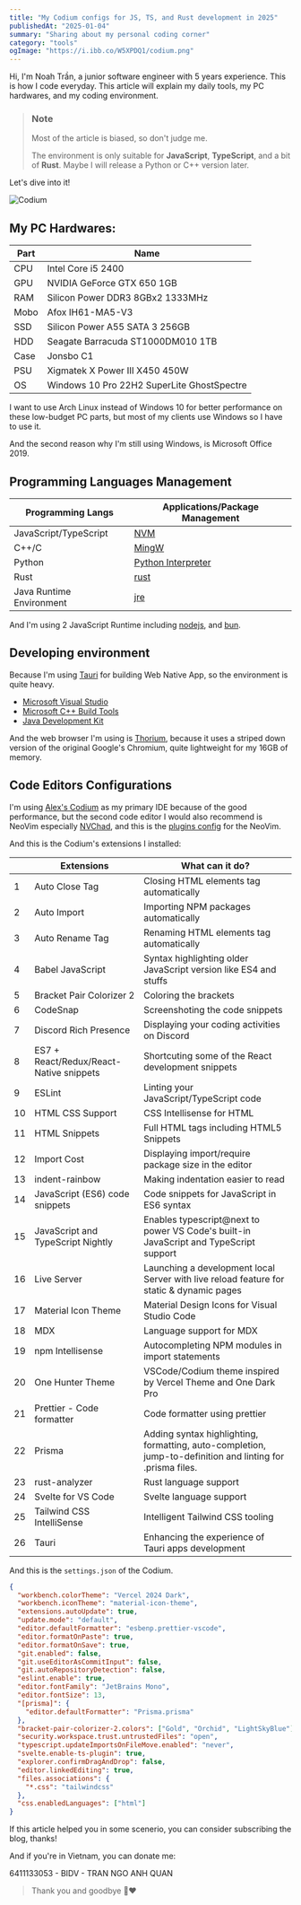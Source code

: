 ```yaml
---
title: "My Codium configs for JS, TS, and Rust development in 2025"
publishedAt: "2025-01-04"
summary: "Sharing about my personal coding corner"
category: "tools"
ogImage: "https://i.ibb.co/W5XPDQ1/codium.png"
---
```


Hi, I&#39;m Noah Trần, a junior software engineer with 5 years experience. This is how I code everyday. This article will explain my daily tools, my PC hardwares, and my coding environment.

> ### Note
>
> Most of the article is biased, so don't judge me.
>
> The environment is only suitable for **JavaScript**, **TypeScript**, and a bit of **Rust**. Maybe I will release a Python or C++ version later.

Let&#39;s dive into it!

<Image
  src="https://i.ibb.co/W5XPDQ1/codium.png"
  alt="Codium"
  width={1200}
  height={630}
/>

## My PC Hardwares:

| Part | Name                                       |
| ---- | ------------------------------------------ |
| CPU  | Intel Core i5 2400                         |
| GPU  | NVIDIA GeForce GTX 650 1GB                 |
| RAM  | Silicon Power DDR3 8GBx2 1333MHz           |
| Mobo | Afox IH61-MA5-V3                           |
| SSD  | Silicon Power A55 SATA 3 256GB             |
| HDD  | Seagate Barracuda ST1000DM010 1TB          |
| Case | Jonsbo C1                                  |
| PSU  | Xigmatek X Power III X450 450W             |
| OS   | Windows 10 Pro 22H2 SuperLite GhostSpectre |

I want to use Arch Linux instead of Windows 10 for better performance on these low-budget PC parts, but most of my clients use Windows so I have to use it.

And the second reason why I&#39;m still using Windows, is Microsoft Office 2019.

## Programming Languages Management

| Programming Langs        | Applications/Package Management                   |
| ------------------------ | ------------------------------------------------- |
| JavaScript/TypeScript    | [NVM](https://github.com/coreybutler/nvm-windows) |
| C++/C                    | [MingW](https://www.mingw-w64.org)                |
| Python                   | [Python Interpreter](https://www.python.org)      |
| Rust                     | [rust](https://www.rust-lang.org)                 |
| Java Runtime Environment | [jre](https://www.java.com/en/download/)          |

And I&#39;m using 2 JavaScript Runtime including [nodejs](https://github.com/coreybutler/nvm-windows), and [bun](https://bun.sh/).

## Developing environment

Because I&#39;m using [Tauri](https://tauri.app) for building Web Native App, so the environment is quite heavy.

- [Microsoft Visual Studio](https://visualstudio.microsoft.com)
- [Microsoft C++ Build Tools](https://visualstudio.microsoft.com/visual-cpp-build-tools)
- [Java Development Kit](https://www.oracle.com/java/technologies/downloads)

And the web browser I&#39;m using is [Thorium](https://thorium.rocks), because it uses a striped down version of the original Google&#39;s Chromium, quite lightweight for my 16GB of memory.

## Code Editors Configurations

I&#39;m using [Alex&#39;s Codium](https://github.com/Alex313031/codium) as my primary IDE because of the good performance, but the second code editor I would also recommend is NeoVim especially [NVChad](https://nvchad.com), and this is the [plugins config](https://github.com/Coder-Blue/nvim-config) for the NeoVim.

And this is the Codium&#39;s extensions I installed:

|     | Extensions                              | What can it do?                                                                                            |
| --- | --------------------------------------- | ---------------------------------------------------------------------------------------------------------- |
| 1   | Auto Close Tag                          | Closing HTML elements tag automatically                                                                    |
| 2   | Auto Import                             | Importing NPM packages automatically                                                                       |
| 3   | Auto Rename Tag                         | Renaming HTML elements tag automatically                                                                   |
| 4   | Babel JavaScript                        | Syntax highlighting older JavaScript version like ES4 and stuffs                                           |
| 5   | Bracket Pair Colorizer 2                | Coloring the brackets                                                                                      |
| 6   | CodeSnap                                | Screenshoting the code snippets                                                                            |
| 7   | Discord Rich Presence                   | Displaying your coding activities on Discord                                                               |
| 8   | ES7 + React/Redux/React-Native snippets | Shortcuting some of the React development snippets                                                         |
| 9   | ESLint                                  | Linting your JavaScript/TypeScript code                                                                    |
| 10  | HTML CSS Support                        | CSS Intellisense for HTML                                                                                  |
| 11  | HTML Snippets                           | Full HTML tags including HTML5 Snippets                                                                    |
| 12  | Import Cost                             | Displaying import/require package size in the editor                                                       |
| 13  | indent-rainbow                          | Making indentation easier to read                                                                          |
| 14  | JavaScript (ES6) code snippets          | Code snippets for JavaScript in ES6 syntax                                                                 |
| 15  | JavaScript and TypeScript Nightly       | Enables typescript@next to power VS Code's built-in JavaScript and TypeScript support                      |
| 16  | Live Server                             | Launching a development local Server with live reload feature for static & dynamic pages                   |
| 17  | Material Icon Theme                     | Material Design Icons for Visual Studio Code                                                               |
| 18  | MDX                                     | Language support for MDX                                                                                   |
| 19  | npm Intellisense                        | Autocompleting NPM modules in import statements                                                            |
| 20  | One Hunter Theme                        | VSCode/Codium theme inspired by Vercel Theme and One Dark Pro                                              |
| 21  | Prettier - Code formatter               | Code formatter using prettier                                                                              |
| 22  | Prisma                                  | Adding syntax highlighting, formatting, auto-completion, jump-to-definition and linting for .prisma files. |
| 23  | rust-analyzer                           | Rust language support                                                                                      |
| 24  | Svelte for VS Code                      | Svelte language support                                                                                    |
| 25  | Tailwind CSS IntelliSense               | Intelligent Tailwind CSS tooling                                                                           |
| 26  | Tauri                                   | Enhancing the experience of Tauri apps development                                                         |

And this is the `settings.json` of the Codium.

```json
{
  "workbench.colorTheme": "Vercel 2024 Dark",
  "workbench.iconTheme": "material-icon-theme",
  "extensions.autoUpdate": true,
  "update.mode": "default",
  "editor.defaultFormatter": "esbenp.prettier-vscode",
  "editor.formatOnPaste": true,
  "editor.formatOnSave": true,
  "git.enabled": false,
  "git.useEditorAsCommitInput": false,
  "git.autoRepositoryDetection": false,
  "eslint.enable": true,
  "editor.fontFamily": "JetBrains Mono",
  "editor.fontSize": 13,
  "[prisma]": {
    "editor.defaultFormatter": "Prisma.prisma"
  },
  "bracket-pair-colorizer-2.colors": ["Gold", "Orchid", "LightSkyBlue"],
  "security.workspace.trust.untrustedFiles": "open",
  "typescript.updateImportsOnFileMove.enabled": "never",
  "svelte.enable-ts-plugin": true,
  "explorer.confirmDragAndDrop": false,
  "editor.linkedEditing": true,
  "files.associations": {
    "*.css": "tailwindcss"
  },
  "css.enabledLanguages": ["html"]
}
```

If this article helped you in some scenerio, you can consider subscribing the blog, thanks!

And if you&#39;re in Vietnam, you can donate me:

6411133053 - BIDV - TRAN NGO ANH QUAN

> Thank you and goodbye 👋❤️
